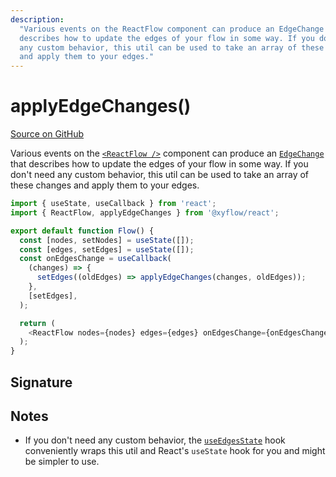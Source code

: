 ```yaml
---
description:
  "Various events on the ReactFlow component can produce an EdgeChange that
  describes how to update the edges of your flow in some way. If you don't need
  any custom behavior, this util can be used to take an array of these changes
  and apply them to your edges."
---
```


# applyEdgeChanges()

[Source on GitHub](https://github.com/xyflow/xyflow/blob/main/packages/react/src/utils/changes.ts/#L167)

Various events on the [`<ReactFlow />`](/api-reference/react-flow) component can produce an
[`EdgeChange`](/api-reference/types/edge-change) that describes how to update the edges of your
flow in some way. If you don't need any custom behavior, this util can be used to
take an array of these changes and apply them to your edges.

```js
import { useState, useCallback } from 'react';
import { ReactFlow, applyEdgeChanges } from '@xyflow/react';

export default function Flow() {
  const [nodes, setNodes] = useState([]);
  const [edges, setEdges] = useState([]);
  const onEdgesChange = useCallback(
    (changes) => {
      setEdges((oldEdges) => applyEdgeChanges(changes, oldEdges));
    },
    [setEdges],
  );

  return (
    <ReactFlow nodes={nodes} edges={edges} onEdgesChange={onEdgesChange} />
  );
}
```

## Signature

<APIDocs functionName="applyEdgeChanges" />

## Notes

- If you don't need any custom behavior, the [`useEdgesState`](/api-reference/hooks/use-edges-state)
  hook conveniently wraps this util and React's `useState` hook for you and might
  be simpler to use.
